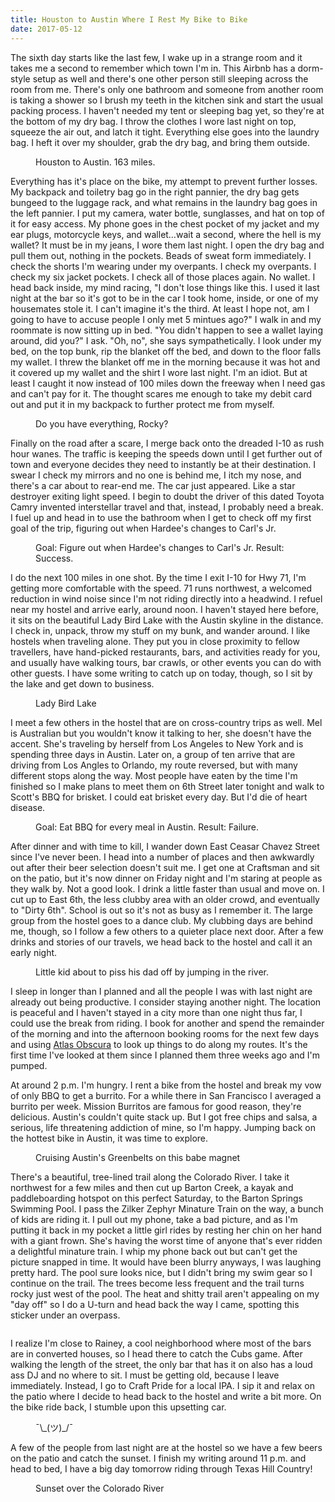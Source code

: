 ```yaml
---
title: Houston to Austin Where I Rest My Bike to Bike
date: 2017-05-12
---
```


The sixth day starts like the last few, I wake up in a strange room and it takes me a second to remember which town I'm in. This Airbnb has a dorm-style setup as well and there's one other person still sleeping across the room from me. There's only one bathroom and someone from another room is taking a shower so I brush my teeth in the kitchen sink and start the usual packing process. I haven't needed my tent or sleeping bag yet, so they're at the bottom of my dry bag. I throw the clothes I wore last night on top, squeeze the air out, and latch it tight. Everything else goes into the laundry bag. I heft it over my shoulder, grab the dry bag, and bring them outside.

<figure>
  <img src="../assets/day-6.png" alt="" />
  <figcaption>Houston to Austin. 163 miles.</figcaption>
</figure>

Everything has it's place on the bike, my attempt to prevent further losses. My backpack and toiletry bag go in the right pannier, the dry bag gets bungeed to the luggage rack, and what remains in the laundry bag goes in the left pannier. I put my camera, water bottle, sunglasses, and hat on top of it for easy access. My phone goes in the chest pocket of my jacket and my ear plugs, motorcycle keys, and wallet…wait a second, where the hell is my wallet? It must be in my jeans, I wore them last night. I open the dry bag and pull them out, nothing in the pockets. Beads of sweat form immediately. I check the shorts I'm wearing under my overpants. I check my overpants. I check my six jacket pockets. I check all of those places again. No wallet. I head back inside, my mind racing, "I don't lose things like this. I used it last night at the bar so it's got to be in the car I took home, inside, or one of my housemates stole it. I can't imagine it's the third. At least I hope not, am I going to have to accuse people I only met 5 mintues ago?" I walk in and my roommate is now sitting up in bed. "You didn't happen to see a wallet laying around, did you?" I ask. "Oh, no", she says sympathetically. I look under my bed, on the top bunk, rip the blanket off the bed, and down to the floor falls my wallet. I threw the blanket off me in the morning because it was hot and it covered up my wallet and the shirt I wore last night. I'm an idiot. But at least I caught it now instead of 100 miles down the freeway when I need gas and can't pay for it. The thought scares me enough to take my debit card out and put it in my backpack to further protect me from myself.

<figure>
  <img src="../assets/sup.jpg" alt="" />
  <figcaption>Do you have everything, Rocky?</figcaption>
</figure>

Finally on the road after a scare, I merge back onto the dreaded I-10 as rush hour wanes. The traffic is keeping the speeds down until I get further out of town and everyone decides they need to instantly be at their destination. I swear I check my mirrors and no one is behind me, I itch my nose, and there's a car about to rear-end me. The car just appeared. Like a star destroyer exiting light speed. I begin to doubt the driver of this dated Toyota Camry invented interstellar travel and that, instead, I probably need a break. I fuel up and head in to use the bathroom when I get to check off my first goal of the trip, figuring out when Hardee's changes to Carl's Jr.

<figure>
  <img src="../assets/carls-jr.jpg" alt="" />
  <figcaption>
    Goal: Figure out when Hardee's changes to Carl's Jr. Result: Success.
  </figcaption>
</figure>

I do the next 100 miles in one shot. By the time I exit I-10 for Hwy 71, I'm getting more comfortable with the speed. 71 runs northwest, a welcomed reduction in wind noise since I'm not riding directly into a headwind. I refuel near my hostel and arrive early, around noon. I haven't stayed here before, it sits on the beautiful Lady Bird Lake with the Austin skyline in the distance. I check in, unpack, throw my stuff on my bunk, and wander around. I like hostels when traveling alone. They put you in close proximity to fellow travellers, have hand-picked restaurants, bars, and activities ready for you, and usually have walking tours, bar crawls, or other events you can do with other guests. I have some writing to catch up on today, though, so I sit by the lake and get down to business.

<figure>
  <img src="../assets/lady-bird-lake-chairs.jpg" alt="" />
  <figcaption>Lady Bird Lake</figcaption>
</figure>

I meet a few others in the hostel that are on cross-country trips as well. Mel is Australian but you wouldn't know it talking to her, she doesn't have the accent. She's traveling by herself from Los Angeles to New York and is spending three days in Austin. Later on, a group of ten arrive that are driving from Los Angles to Orlando, my route reversed, but with many different stops along the way. Most people have eaten by the time I'm finished so I make plans to meet them on 6th Street later tonight and walk to Scott's BBQ for brisket. I could eat brisket every day. But I'd die of heart disease.

<figure>
  <img src="../assets/bbq.jpg" alt="" />
  <figcaption>
    Goal: Eat BBQ for every meal in Austin. Result: Failure.
  </figcaption>
</figure>

After dinner and with time to kill, I wander down East Ceasar Chavez Street since I've never been. I head into a number of places and then awkwardly out after their beer selection doesn't suit me. I get one at Craftsman and sit on the patio, but it's now dinner on Friday night and I'm staring at people as they walk by. Not a good look. I drink a little faster than usual and move on. I cut up to East 6th, the less clubby area with an older crowd, and eventually to "Dirty 6th". School is out so it's not as busy as I remember it. The large group from the hostel goes to a dance club. My clubbing days are behind me, though, so I follow a few others to a quieter place next door. After a few drinks and stories of our travels, we head back to the hostel and call it an early night.

<figure>
  <img src="../assets/kid-in-river.jpg" alt="" />
  <figcaption>
    Little kid about to piss his dad off by jumping in the river.
  </figcaption>
</figure>

I sleep in longer than I planned and all the people I was with last night are already out being productive. I consider staying another night. The location is peaceful and I haven't stayed in a city more than one night thus far, I could use the break from riding. I book for another and spend the remainder of the morning and into the afternoon booking rooms for the next few days and using [Atlas Obscura](http://www.atlasobscura.com/) to look up things to do along my routes. It's the first time I've looked at them since I planned them three weeks ago and I'm pumped.

At around 2 p.m. I'm hungry. I rent a bike from the hostel and break my vow of only BBQ to get a burrito. For a while there in San Francisco I averaged a burrito per week. Mission Burritos are famous for good reason, they're delicious. Austin's couldn't quite stack up. But I got free chips and salsa, a serious, life threatening addiction of mine, so I'm happy. Jumping back on the hottest bike in Austin, it was time to explore.

<figure>
  <img src="../assets/babe-magnet.jpg" alt="" />
  <figcaption>Cruising Austin's Greenbelts on this babe magnet</figcaption>
</figure>

There's a beautiful, tree-lined trail along the Colorado River. I take it northwest for a few miles and then cut up Barton Creek, a kayak and paddleboarding hotspot on this perfect Saturday, to the Barton Springs Swimming Pool. I pass the Zilker Zephyr Minature Train on the way, a bunch of kids are riding it. I pull out my phone, take a bad picture, and as I'm putting it back in my pocket a little girl rides by resting her chin on her hand with a giant frown. She's having the worst time of anyone that's ever ridden a delightful minature train. I whip my phone back out but can't get the picture snapped in time. It would have been blurry anyways, I was laughing pretty hard. The pool sure looks nice, but I didn't bring my swim gear so I continue on the trail. The trees become less frequent and the trail turns rocky just west of the pool. The heat and shitty trail aren't appealing on my "day off" so I do a U-turn and head back the way I came, spotting this sticker under an overpass.

<figure>
  <img src="../assets/live-story.jpg" alt="" />
</figure>

I realize I'm close to Rainey, a cool neighborhood where most of the bars are in converted houses, so I head there to catch the Cubs game. After walking the length of the street, the only bar that has it on also has a loud ass DJ and no where to sit. I must be getting old, because I leave immediately. Instead, I go to Craft Pride for a local IPA. I sip it and relax on the patio where I decide to head back to the hostel and write a bit more. On the bike ride back, I stumble upon this upsetting car.

<figure>
  <img src="../assets/dumb-car.jpg" alt="" />
  <figcaption>¯\_(ツ)_/¯</figcaption>
</figure>

A few of the people from last night are at the hostel so we have a few beers on the patio and catch the sunset. I finish my writing around 11 p.m. and head to bed, I have a big day tomorrow riding through Texas Hill Country!

<figure>
  <img src="../assets/sunset-austin.jpg" alt="" />
  <figcaption>Sunset over the Colorado River</figcaption>
</figure>
